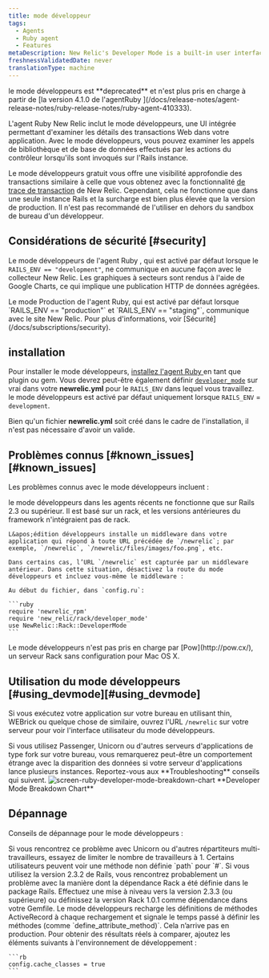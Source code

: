 ```yaml
---
title: mode développeur
tags:
  - Agents
  - Ruby agent
  - Features
metaDescription: New Relic's Developer Mode is a built-in user interface to examine details about web transactions in your application.
freshnessValidatedDate: never
translationType: machine
---
```


<Callout variant="caution">
  le mode développeurs est <DNT>**deprecated**</DNT> et n&apos;est plus pris en charge à partir de [la version 4.1.0 de l&apos;agentRuby ](/docs/release-notes/agent-release-notes/ruby-release-notes/ruby-agent-410333).
</Callout>

L&apos;agent Ruby New Relic inclut le mode développeurs, une UI intégrée permettant d&apos;examiner les détails des transactions Web dans votre application. Avec le mode développeurs, vous pouvez examiner les appels de bibliothèque et de base de données effectués par les actions du contrôleur lorsqu&apos;ils sont invoqués sur l&apos;Rails instance.

Le mode développeurs gratuit vous offre une visibilité approfondie des transactions similaire à celle que vous obtenez avec la fonctionnalité [de trace de transaction](/docs/apm/transactions/transaction-traces/introduction-transaction-traces) de New Relic. Cependant, cela ne fonctionne que dans une seule instance Rails et la surcharge est bien plus élevée que la version de production. Il n&apos;est pas recommandé de l&apos;utiliser en dehors du sandbox de bureau d&apos;un développeur.

## Considérations de sécurité [#security]

Le mode développeurs de l&apos;agent Ruby , qui est activé par défaut lorsque le `RAILS_ENV == "development"`, ne communique en aucune façon avec le collecteur New Relic. Les graphiques à secteurs sont rendus à l&apos;aide de Google Charts, ce qui implique une publication HTTP de données agrégées.

<Callout variant="tip">
  Le mode Production de l&apos;agent Ruby, qui est activé par défaut lorsque `RAILS_ENV == "production"` et `RAILS_ENV == "staging"`, communique avec le site New Relic. Pour plus d&apos;informations, voir [Sécurité](/docs/subscriptions/security).
</Callout>

## installation

Pour installer le mode développeurs, [installez l&apos;agent Ruby ](/docs/ruby/ruby-agent-installation)en tant que plugin ou gem. Vous devrez peut-être également définir [`developer_mode`](/docs/agents/ruby-agent/installation-configuration/ruby-agent-configuration#developer_mode) sur vrai dans votre <DNT>**newrelic.yml**</DNT> pour le `RAILS_ENV` dans lequel vous travaillez. le mode développeurs est activé par défaut uniquement lorsque `RAILS_ENV` = `development`.

Bien qu&apos;un fichier <DNT>**newrelic.yml**</DNT> soit créé dans le cadre de l&apos;installation, il n&apos;est pas nécessaire d&apos;avoir un <InlinePopover type="licenseKey" />valide.

## Problèmes connus [#known\_issues][#known_issues]

Les problèmes connus avec le mode développeurs incluent :

<CollapserGroup>
  <Collapser id="rails-23" title="Nécessite Rails 2.3 ou supérieur">
    le mode développeurs dans les agents récents ne fonctionne que sur Rails 2.3 ou supérieur. Il est basé sur un rack, et les versions antérieures du framework n&apos;intégraient pas de rack.

    L&apos;édition développeurs installe un middleware dans votre application qui répond à toute URL précédée de `/newrelic`; par exemple, `/newrelic`, `/newrelic/files/images/foo.png`, etc.

    Dans certains cas, l’URL `/newrelic` est capturée par un middleware antérieur. Dans cette situation, désactivez la route du mode développeurs et incluez vous-même le middleware :

    Au début du fichier, dans `config.ru`:

    ```ruby
    require 'newrelic_rpm'
    require 'new_relic/rack/developer_mode'
    use NewRelic::Rack::DeveloperMode
    ```
  </Collapser>

  <Collapser id="pow-compatibility" title="Incompatible avec Pow">
    Le mode développeurs n&apos;est pas pris en charge par [Pow](http://pow.cx/), un serveur Rack sans configuration pour Mac OS X.
  </Collapser>
</CollapserGroup>

## Utilisation du mode développeurs [#using\_devmode][#using_devmode]

Si vous exécutez votre application sur votre bureau en utilisant thin, WEBrick ou quelque chose de similaire, ouvrez l&apos;URL `/newrelic` sur votre serveur pour voir l&apos;interface utilisateur du mode développeurs.

<Callout variant="caution">
  Si vous utilisez Passenger, Unicorn ou d&apos;autres serveurs d&apos;applications de type fork sur votre bureau, vous remarquerez peut-être un comportement étrange avec la disparition des données si votre serveur d&apos;applications lance plusieurs instances. Reportez-vous aux <DNT>**Troubleshooting**</DNT> conseils qui suivent.
</Callout>

<img title="screen-ruby-developer-mode-breakdown-chart" alt="screen-ruby-developer-mode-breakdown-chart" src="/images/apm_screenshot-crop_screen-breakdown-chart.webp" />

<DNT>
  **Developer Mode Breakdown Chart**
</DNT>

## Dépannage

Conseils de dépannage pour le mode développeurs :

<CollapserGroup>
  <Collapser id="disappearing-request" title="requestsqui disparaissent">
    Si vous rencontrez ce problème avec Unicorn ou d&apos;autres répartiteurs multi-travailleurs, essayez de limiter le nombre de travailleurs à 1.
  </Collapser>

  <Collapser id="undefined-method-rack-request" title="Chemin de méthode non défini pour Rack::Request">
    Certains utilisateurs peuvent voir une méthode non définie `path` pour `#<Rack::Request>`. Si vous utilisez la version 2.3.2 de Rails, vous rencontrez probablement un problème avec la manière dont la dépendance Rack a été définie dans le package Rails. Effectuez une mise à niveau vers la version 2.3.3 (ou supérieure) ou définissez la version Rack 1.0.1 comme dépendance dans votre Gemfile.
  </Collapser>

  <Collapser id="activerecord-reloads" title="Rechargements d'ActiveRecord">
    Le mode développeurs recharge les définitions de méthodes ActiveRecord à chaque rechargement et signale le temps passé à définir les méthodes (comme `define_attribute_method)`. Cela n’arrive pas en production. Pour obtenir des résultats réels à comparer, ajoutez les éléments suivants à l&apos;environnement de développement :

    ```rb
    config.cache_classes = true
    ```
  </Collapser>
</CollapserGroup>
